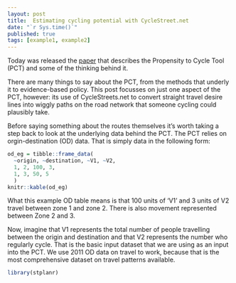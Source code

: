 ```yaml
---
layout: post
title:  Estimating cycling potential with CycleStreet.net
date: "`r Sys.time()`"
published: true
tags: [example1, example2]
---
```


Today was released the [paper](https://www.jtlu.org/index.php/jtlu/article/view/862/824) that describes the Propensity to Cycle Tool (PCT) and some of the thinking behind it.

There are many things to say about the PCT, from the methods that underly it to evidence-based policy. This post focusses on just one aspect of the PCT, however: its use of CycleStreets.net to convert straight travel desire lines into wiggly paths on the road network that someone cycling could plausibly take.

Before saying something about the routes themselves it's worth taking a step back to look at the underlying data behind the PCT. The PCT relies on orgin-destination (OD) data. That is simply data in the following form:

```r
od_eg = tibble::frame_data(
  ~origin, ~destination, ~V1, ~V2,
  1, 2, 100, 3,
  1, 3, 50, 5
  )
knitr::kable(od_eg)
```

What this example OD table means is that 100 units of 'V1' and 3 units of V2 travel between zone 1 and zone 2. There is also movement represented between Zone 2 and 3.

Now, imagine that V1 represents the total number of people travelling between the origin and destination and that V2 represents the number who regularly cycle. That is the basic input dataset that we are using as an input into the PCT. We use 2011 OD data on travel to work, because that is the most comprehensive dataset on travel patterns available.

```r
library(stplanr)
```



